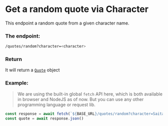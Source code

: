 
# Get a random quote via Character

This endpoint a random quote from a given character name.

### The endpoint:
```sh
/quotes/random?character=<character>
```

### Return
It will return a [`Quote`](/quote) object


### Example:
> We are using the built-in global `fetch` API here, which is both available in browser and NodeJS as of now. But you can use any other programming language or request lib.

```js
const response = await fetch(`${BASE_URL}/quotes/random?character=Saitama`)
const quote = await response.json()
```
